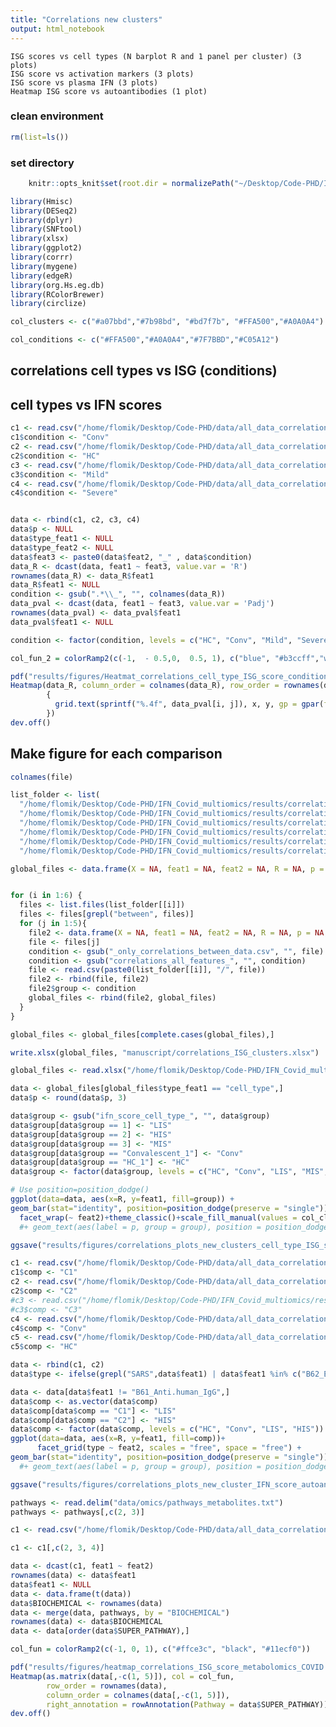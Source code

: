 ```yaml
---
title: "Correlations new clusters"
output: html_notebook
---
```



    ISG scores vs cell types (N barplot R and 1 panel per cluster) (3 plots) 
    ISG score vs activation markers (3 plots) 
    ISG score vs plasma IFN (3 plots) 
    Heatmap ISG score vs autoantibodies (1 plot) 

### clean environment
```r
rm(list=ls())
```

### set directory
```r
    knitr::opts_knit$set(root.dir = normalizePath("~/Desktop/Code-PHD/IFN_Covid_multiomics/"))  
```

```r
library(Hmisc)
library(DESeq2)
library(dplyr)
library(SNFtool)
library(xlsx)
library(ggplot2)
library(corrr)
library(mygene)
library(edgeR)
library(org.Hs.eg.db)
library(RColorBrewer)
library(circlize)
```

```r
col_clusters <- c("#a07bbd","#7b98bd", "#bd7f7b", "#FFA500","#A0A0A4")
```

```r
col_conditions <- c("#FFA500","#A0A0A4","#7F7BBD","#C05A12")
```
## correlations cell types vs ISG (conditions)
## cell types vs IFN scores
```r
c1 <- read.csv("/home/flomik/Desktop/Code-PHD/data/all_data_correlations/ifn_score_cell_type/correlations_all_features_ifn_score_cell_type_Convalescent_only_correlations_between_data.csv")
c1$condition <- "Conv"
c2 <- read.csv("/home/flomik/Desktop/Code-PHD/data/all_data_correlations/ifn_score_cell_type/correlations_all_features_ifn_score_cell_type_HC_only_correlations_between_data.csv")
c2$condition <- "HC"
c3 <- read.csv("/home/flomik/Desktop/Code-PHD/data/all_data_correlations/ifn_score_cell_type/correlations_all_features_ifn_score_cell_type_hosp_mild_only_correlations_between_data.csv")
c3$condition <- "Mild"
c4 <- read.csv("/home/flomik/Desktop/Code-PHD/data/all_data_correlations/ifn_score_cell_type/correlations_all_features_ifn_score_cell_type_hosp_severe_only_correlations_between_data.csv")
c4$condition <- "Severe"


data <- rbind(c1, c2, c3, c4)
data$p <- NULL
data$type_feat1 <- NULL
data$type_feat2 <- NULL
data$feat3 <- paste0(data$feat2, "_" , data$condition)
data_R <- dcast(data, feat1 ~ feat3, value.var = 'R')
rownames(data_R) <- data_R$feat1
data_R$feat1 <- NULL
condition <- gsub(".*\\_", "", colnames(data_R))
data_pval <- dcast(data, feat1 ~ feat3, value.var = 'Padj')
rownames(data_pval) <- data_pval$feat1
data_pval$feat1 <- NULL
```

```r
condition <- factor(condition, levels = c("HC", "Conv", "Mild", "Severe"))
```

```r
col_fun_2 = colorRamp2(c(-1,  - 0.5,0,  0.5, 1), c("blue", "#b3ccff","white","#ff9999", "red"))

pdf("results/figures/Heatmat_correlations_cell_type_ISG_score_conditions.pdf", width = 8, height = 5)
Heatmap(data_R, column_order = colnames(data_R), row_order = rownames(data_R), column_split = condition, col = col_fun_2, cell_fun = function(j, i, x, y, width, height, fill) 
        {
          grid.text(sprintf("%.4f", data_pval[i, j]), x, y, gp = gpar(fontsize = 10))
        })
dev.off()
```
## Make figure for each comparison

```r
colnames(file)
```

```r
list_folder <- list(
  "/home/flomik/Desktop/Code-PHD/IFN_Covid_multiomics/results/correlations/new_data_correlations/data_met_ifn_score",
  "/home/flomik/Desktop/Code-PHD/IFN_Covid_multiomics/results/correlations/new_data_correlations/ifn_score_autoantibodies",
  "/home/flomik/Desktop/Code-PHD/IFN_Covid_multiomics/results/correlations/new_data_correlations/ifn_mfi_ifn_score",
  "/home/flomik/Desktop/Code-PHD/IFN_Covid_multiomics/results/correlations/new_data_correlations/ifn_score_cell_type",
  "/home/flomik/Desktop/Code-PHD/IFN_Covid_multiomics/results/correlations/new_data_correlations/neopterin_ifn_score",
  "/home/flomik/Desktop/Code-PHD/IFN_Covid_multiomics/results/correlations/new_data_correlations/net_ifn_score")

global_files <- data.frame(X = NA, feat1 = NA, feat2 = NA, R = NA, p = NA, Padj = NA, type_feat1 = NA, type_feat2 = NA, group = NA)


for (i in 1:6) {
  files <- list.files(list_folder[[i]])
  files <- files[grepl("between", files)]
  for (j in 1:5){
    file2 <- data.frame(X = NA, feat1 = NA, feat2 = NA, R = NA, p = NA, Padj = NA, type_feat1 = NA, type_feat2 = NA)
    file <- files[j]
    condition <- gsub("_only_correlations_between_data.csv", "", file)
    condition <- gsub("correlations_all_features_", "", condition)
    file <- read.csv(paste0(list_folder[[i]], "/", file))
    file2 <- rbind(file, file2)
    file2$group <- condition
    global_files <- rbind(file2, global_files)
  }
}

global_files <- global_files[complete.cases(global_files),]
```


```r
write.xlsx(global_files, "manuscript/correlations_ISG_clusters.xlsx")
```

```r
global_files <- read.xlsx("/home/flomik/Desktop/Code-PHD/IFN_Covid_multiomics/manuscript/correlations_ISG_clusters.xlsx", 1)
```

```r
data <- global_files[global_files$type_feat1 == "cell_type",]
data$p <- round(data$p, 3)

data$group <- gsub("ifn_score_cell_type_", "", data$group)
data$group[data$group == 1] <- "LIS"
data$group[data$group == 2] <- "HIS"
data$group[data$group == 3] <- "MIS"
data$group[data$group == "Convalescent_1"] <- "Conv"
data$group[data$group == "HC_1"] <- "HC"
data$group <- factor(data$group, levels = c("HC", "Conv", "LIS", "MIS", "HIS"))

# Use position=position_dodge()
ggplot(data=data, aes(x=R, y=feat1, fill=group)) +
geom_bar(stat="identity", position=position_dodge(preserve = "single"))+ 
  facet_wrap(~ feat2)+theme_classic()+scale_fill_manual(values = col_clusters)+ geom_vline(xintercept = 0, col = "grey")
  #+ geom_text(aes(label = p, group = group), position = position_dodge(width = 0.9))

ggsave("results/figures/correlations_plots_new_clusters_cell_type_ISG_score.pdf", height = 3, width = 10)
```

```r
c1 <- read.csv("/home/flomik/Desktop/Code-PHD/data/all_data_correlations/ifn_score_autoantibodies/correlations_all_features_ifn_score_autoantibodies_1_only_correlations_between_data.csv")
c1$comp <- "C1"
c2 <- read.csv("/home/flomik/Desktop/Code-PHD/data/all_data_correlations/ifn_score_autoantibodies/correlations_all_features_ifn_score_autoantibodies_2_only_correlations_between_data.csv")
c2$comp <- "C2"
#c3 <- read.csv("/home/flomik/Desktop/Code-PHD/IFN_Covid_multiomics/results/correlations/all_data_correlations/ifn_score_autoantibodies/correlations_all_features_ifn_score_autoantibodies_3_only_correlations_between_data.csv")
#c3$comp <- "C3"
c4 <- read.csv("/home/flomik/Desktop/Code-PHD/data/all_data_correlations/ifn_score_autoantibodies/correlations_all_features_ifn_score_autoantibodies_Convalescent_only_correlations_between_data.csv")
c4$comp <- "Conv"
c5 <- read.csv("/home/flomik/Desktop/Code-PHD/data/all_data_correlations/ifn_score_autoantibodies/correlations_all_features_ifn_score_autoantibodies_HC_only_correlations_between_data.csv")
c5$comp <- "HC"

data <- rbind(c1, c2)
data$type <- ifelse(grepl("SARS",data$feat1) | data$feat1 %in% c("B62_EBNA1"), "covid", "ifn")

data <- data[data$feat1 != "B61_Anti.human_IgG",]
data$comp <- as.vector(data$comp)
data$comp[data$comp == "C1"] <- "LIS"
data$comp[data$comp == "C2"] <- "HIS"
data$comp <- factor(data$comp, levels = c("HC", "Conv", "LIS", "HIS"))
ggplot(data=data, aes(x=R, y=feat1, fill=comp))+ 
      facet_grid(type ~ feat2, scales = "free", space = "free") +
geom_bar(stat="identity", position=position_dodge(preserve = "single"))+theme_classic()+scale_fill_manual(values = col_clusters[c(4, 5)])+ geom_vline(xintercept = 0, col = "grey")
  #+ geom_text(aes(label = p, group = group), position = position_dodge(width = 0.9))

ggsave("results/figures/correlations_plots_new_cluster_IFN_score_autoantibodies.pdf", height = 3, width = 6)
```


```r
pathways <- read.delim("data/omics/pathways_metabolites.txt")
pathways <- pathways[,c(2, 3)]
```

```r
c1 <- read.csv("/home/flomik/Desktop/Code-PHD/data/all_data_correlations/met_ifn_score/correlations_all_features_met_ifn_score_hosp_only_correlations_between_data.csv")

c1 <- c1[,c(2, 3, 4)]

data <- dcast(c1, feat1 ~ feat2)
rownames(data) <- data$feat1
data$feat1 <- NULL
data <- data.frame(t(data))
data$BIOCHEMICAL <- rownames(data)
data <- merge(data, pathways, by = "BIOCHEMICAL")
rownames(data) <- data$BIOCHEMICAL
data <- data[order(data$SUPER_PATHWAY),]

col_fun = colorRamp2(c(-1, 0, 1), c("#ffce3c", "black", "#11ecf0"))

pdf("results/figures/heatmap_correlations_ISG_score_metabolomics_COVID.pdf", height = 10)
Heatmap(as.matrix(data[,-c(1, 5)]), col = col_fun, 
        row_order = rownames(data),
        column_order = colnames(data[,-c(1, 5)]),
        right_annotation = rowAnnotation(Pathway = data$SUPER_PATHWAY))
dev.off()
```


